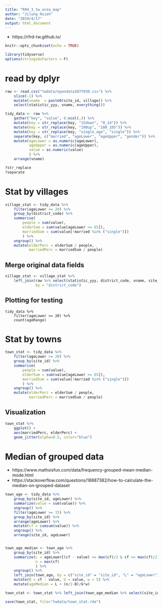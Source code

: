 ```yaml
---
title: "R04_3_tw_area_map"
author: "Jilung Hsieh"
date: "2019/4/17"
output: html_document
---
```


* https://rfrd-tw.github.io/

```r
knitr::opts_chunk$set(echo = TRUE)
```

```r
library(tidyverse)
options(stringsAsFactors = F)
```


# read by dplyr
```r
raw <- read.csv("twdata/opendata107Y030.csv") %>%
    slice(-1) %>%
    mutate(vname  = paste0(site_id, village)) %>%
    select(statistic_yyy, vname, everything())

tidy_data <- raw %>%
    gather("key", "value", 6:ncol(.)) %>% 
    mutate(key = str_replace(key, "15down", "0_14")) %>%
    mutate(key = str_replace(key, "100up", "100_105")) %>%
    mutate(key = str_replace(key, "single_age", "single")) %>%
    separate(key, c("married", "ageLower", "ageUpper", "gender")) %>% 
    mutate(ageLower = as.numeric(ageLower),
           ageUpper = as.numeric(ageUpper),
           value = as.numeric(value)
           ) %>%
    arrange(vname)

?str_replace
?separate
```


# Stat by villages
```r
village_stat <- tidy_data %>%
    filter(ageLower >= 20) %>%
    group_by(district_code) %>%
    summarise(
        people = sum(value),
        elderSum = sum(value[ageLower >= 65]),
        marriedSum = sum(value[!married %in% ("single")])
        ) %>%
    ungroup() %>%
    mutate(elderPerc = elderSum / people,
           marriedPerc = marriedSum / people)
```


## Merge original data fields
```r
village_stat <- village_stat %>%
    left_join(raw %>% select(statistic_yyy, district_code, vname, site_id, village), 
              by = "district_code")
```


## Plotting for testing
```
tidy_data %>%
    filter(ageLower >= 20) %>%
    count(ageRange)
```

# Stat by towns
```r
town_stat <- tidy_data %>%
    filter(ageLower >= 20) %>%
    group_by(site_id) %>%
    summarise(
        people = sum(value),
        elderSum = sum(value[ageLower >= 65]),
        marriedSum = sum(value[!married %in% ("single")])
        ) %>%
    ungroup() %>%
    mutate(elderPerc = elderSum / people,
           marriedPerc = marriedSum / people)

```



## Visualization
```r
town_stat %>%
    ggplot() + 
    aes(marriedPerc, elderPerc) + 
    geom_jitter(alpha=0.5, color="blue")
```

# Median of grouped data
* https://www.mathsisfun.com/data/frequency-grouped-mean-median-mode.html
* https://stackoverflow.com/questions/18887382/how-to-calculate-the-median-on-grouped-dataset

```r
town_age <- tidy_data %>%
    group_by(site_id, ageLower) %>%
    summarize(value = sum(value)) %>%
    ungroup() %>%
    filter(ageLower >= 15) %>%
    group_by(site_id) %>%
    arrange(ageLower) %>%
    mutate(cf = cumsum(value)) %>%
    ungroup() %>%
    arrange(site_id, ageLower)


town_age_median <- town_age %>% 
    group_by(site_id) %>%
    summarize(L = ageLower[(cf - value) <= max(cf)/2 & cf >= max(cf)/2],
              n = max(cf)
              ) %>%
    ungroup() %>%
    left_join(town_age, by = c("site_id" = "site_id", "L" = "ageLower")) %>%
    mutate(B = cf - value, G = value, w = 5) %>%
    mutate(ageMedian = L + (n/2-B)/G*w)

town_stat <- town_stat %>% left_join(town_age_median %>% select(site_id, ageMedian))
```


```r
save(town_stat, file="twdata/town_stat.rda")
```


